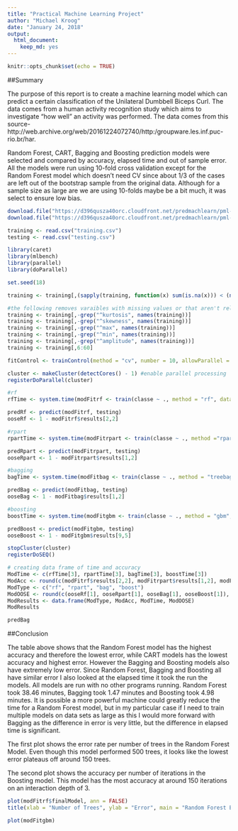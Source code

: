 ```yaml
---
title: "Practical Machine Learning Project"
author: "Michael Kroog"
date: "January 24, 2018"
output: 
  html_document: 
    keep_md: yes
---
```


```r
knitr::opts_chunk$set(echo = TRUE)
```
##Summary

The purpose of this report is to create a machine learning model which can predict a certain classification of the Unilateral Dumbbell Biceps Curl. The data comes from a human activity recognition study which aims to investigate "how well" an activity was performed. The data comes from this source-http://web.archive.org/web/20161224072740/http:/groupware.les.inf.puc-rio.br/har.

Random Forest, CART, Bagging and Boosting prediction models were selected and compared by accuracy, elapsed time and out of sample error. All the models were run using 10-fold cross validation except for the Random Forest model which doesn't need CV since about 1/3 of the cases are left out of the bootstrap sample from the original data. Although for a sample size as large are we are using 10-folds maybe be a bit much, it was select to ensure low bias.
```r
download.file("https://d396qusza40orc.cloudfront.net/predmachlearn/pml-training.csv", "training.csv")
download.file("https://d396qusza40orc.cloudfront.net/predmachlearn/pml-testing.csv", "testing.csv")

training <- read.csv("training.csv")
testing <- read.csv("testing.csv")

library(caret)
library(mlbench)
library(parallel)
library(doParallel)

set.seed(18)

training <- training[,(sapply(training, function(x) sum(is.na(x))) < (nrow(training) * 0.5)) == TRUE] #subset the columns where the number of NA's are less than 50% of the total observations

#the following removes varaibles with missing values or that aren't related to measurments
training <- training[,-grep("^kurtosis", names(training))]
training <- training[,-grep("^skewness", names(training))]
training <- training[,-grep("^max", names(training))]
training <- training[,-grep("^min", names(training))]
training <- training[,-grep("^amplitude", names(training))]
training <- training[,6:60]

fitControl <- trainControl(method = "cv", number = 10, allowParallel = TRUE) #setting 10 fold cross validation

cluster <- makeCluster(detectCores() - 1) #enable parallel processing
registerDoParallel(cluster)

#rf
rfTime <- system.time(modFitrf <- train(classe ~ ., method = "rf", data = training))

predRf <- predict(modFitrf, testing)
ooseRf <- 1 - modFitrf$results[2,2]

#rpart
rpartTime <- system.time(modFitrpart <- train(classe ~ ., method ="rpart", data = training, trControl = fitControl))

predRpart <- predict(modFitrpart, testing)
ooseRpart <- 1 - modFitrpart$results[1,2]

#bagging
bagTime <- system.time(modFitbag <- train(classe ~ ., method = "treebag", data = training, trControl = fitControl))

predBag <- predict(modFitbag, testing)
ooseBag <- 1 - modFitbag$results[1,2]

#boosting
boostTime <- system.time(modFitgbm <- train(classe ~ ., method = "gbm", data = training, trControl = fitControl, verbose = FALSE))

predBoost <- predict(modFitgbm, testing)
ooseBoost <- 1 - modFitgbm$results[9,5]

stopCluster(cluster)
registerDoSEQ()

# creating data frame of time and accuracy
ModTime <- c(rfTime[3], rpartTime[3], bagTime[3], boostTime[3])
ModAcc <- round(c(modFitrf$results[2,2], modFitrpart$results[1,2], modFitbag$results[1,2], modFitgbm$results[9,5]), 4)
ModType <- c("rf", "rpart", "bag", "boost")
ModOOSE <- round(c(ooseRf[1], ooseRpart[1], ooseBag[1], ooseBoost[1]), 4)
ModResults <- data.frame(ModType, ModAcc, ModTime, ModOOSE)
ModResults

predBag
```
##Conclusion

The table above shows that the Random Forest model has the highest accuracy and therefore the lowest error, while CART models has the lowest accuracy and highest error. However the Bagging and Boosting models also have extremely low error. Since Random Forest, Bagging and Boosting all have similar error I also looked at the elapsed time it took the run the models. All models are run with no other programs running. Random Forest took 38.46 minutes, Bagging took 1.47 minutes and Boosting took 4.98 minutes. It is possible a more powerful machine could greatly reduce the time for a Random Forest model, but in my particular case if I need to train multiple models on data sets as large as this I would more forward with Bagging as the difference in error is very little, but the difference in elapsed time is significant.

The first plot shows the error rate per number of trees in the Random Forest Model. Even though this model performed 500 trees, it looks like the lowest error plateaus off around 150 trees.

The second plot shows the accuracy per number of iterations in the Boosting model. This model has the most accuracy at around 150 iterations on an interaction depth of 3.

```r
plot(modFitrf$finalModel, ann = FALSE)
title(xlab = "Number of Trees", ylab = "Error", main = "Random Forest Error")

plot(modFitgbm)
```